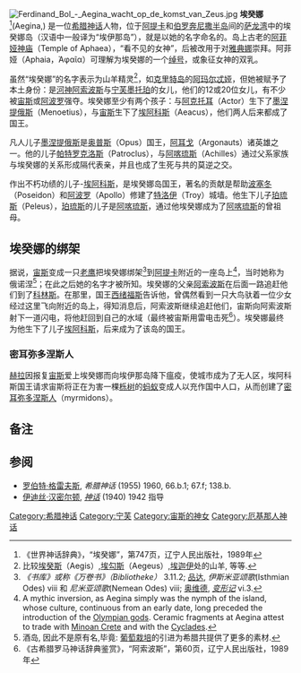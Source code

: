[[File:Ferdinand_Bol_-_Aegina_wacht_op_de_komst_van_Zeus.jpg|thumb]]
'''埃癸娜'''<ref>《世界神话辞典》，“埃癸娜”，第747页，辽宁人民出版社，1989年</ref>(Aegina,{{lang-grc|Αἴγινα}}) 是一位[[希腊神话|希腊神话]]人物，位于[[阿提卡|阿提卡]]和[[伯罗奔尼撒半岛|伯罗奔尼撒半岛]]间的[[萨龙湾|萨龙湾]]中的埃癸娜岛（汉语中一般译为“埃伊那岛”），就是以她的名字命名的。岛上古老的[[阿菲娅神庙|阿菲娅神庙]]（Temple of Aphaea），“看不见的女神”，后被改用于对[[雅典娜|雅典娜]]崇拜。阿菲娅（Aphaia，Ἀφαῖα）可理解为埃癸娜的一个[[绰号|绰号]]，或象征女神的双乳。

虽然“埃癸娜”的名字表示为山羊精灵<ref>比较[[埃癸斯|埃癸斯]]（Aegis）,[[埃勾斯|埃勾斯]]（Aegeus）,[[埃迦伊|埃迦伊]]处的山羊, 等等.</ref>，如[[克里特岛|克里特岛]]的[[阿玛尔忒娅|阿玛尔忒娅]]，但她被赋予了本土身份：是[[河神|河神]][[阿索波斯|阿索波斯]]与[[宁芙|宁芙]][[墨托珀|墨托珀]]的女儿，他们的12或20位女儿，有不少被[[宙斯|宙斯]]或[[阿波罗|阿波罗]]强夺。埃癸娜至少有两个孩子：与[[阿克托耳|阿克托耳]]（Actor）生下了[[墨涅提俄斯|墨涅提俄斯]]（Menoetius），与[[宙斯|宙斯]]生下了[[埃阿科斯|埃阿科斯]]（Aeacus），他们两人后来都成了国王。

凡人儿子[[墨涅提俄斯|墨涅提俄斯]]是[[奥普斯|奥普斯]]（Opus）国王，[[阿耳戈|阿耳戈]]（Argonauts）诸英雄之一。他的儿子[[帕特罗克洛斯|帕特罗克洛斯]]（Patroclus），与[[阿喀琉斯|阿喀琉斯]]（Achilles）通过父系家族与埃癸娜的关系形成隔代表亲，并且也成了生死与共的莫逆之交。

作出不朽功绩的儿子-[[埃阿科斯|埃阿科斯]]，是埃癸娜岛国王，著名的贡献是帮助[[波塞冬|波塞冬]]（Poseidon）和[[阿波罗|阿波罗]]（Apollo）修建了[[特洛伊|特洛伊]]（Troy）城墙。他生下儿子[[珀琉斯|珀琉斯]]（Peleus），[[珀琉斯|珀琉斯]]的儿子是[[阿喀琉斯|阿喀琉斯]]，通过他埃癸娜成为了[[阿喀琉斯|阿喀琉斯]]的曾祖母。

==埃癸娜的绑架==
据说，[[宙斯|宙斯]]变成一只[[老鹰|老鹰]]把埃癸娜绑架<ref>''《书库》或称《万卷书》（Bibliotheke）'' 3.11.2; [[品达|品达]], ''伊斯米亚颂歌''(Isthmian Odes) viii 和 ''尼米亚颂歌''(Nemean Odes) viii; [[奥维德|奥维德]], ''[[变形记|变形记]]'' vi.3.</ref>到[[阿提卡|阿提卡]]附近的一座岛上<ref>A mythic inversion, as Aegina simply was the nymph of the island, whose culture, continuous from an early date, long preceded the introduction of the [[Twelve_Olympians|Olympian gods]]. Ceramic fragments at Aegina attest to trade with [[Minoan_Crete|Minoan Crete]] and with the [[Cyclades|Cyclades]].</ref>，当时她称为俄诺涅<ref>酒岛, 因此不是原有名,毕竟: [[葡萄栽培|葡萄栽培]]的引进为希腊共提供了更多的素材.</ref>；在此之后她的名字才被所知。埃癸娜的父亲[[阿索波斯|阿索波斯]]在后面一路追赶他们到了[[科林斯|科林斯]]。在那里，国王[[西绪福斯|西绪福斯]]告诉他，曾偶然看到一只大鸟驮着一位少女经过这里飞向附近的岛上，得知消息后，阿索波斯继续追赶他们，宙斯向阿索波斯射下一道闪电，将他赶回到自己的水域（最终被宙斯用雷电击死<ref>《古希腊罗马神话辞典鉴赏》，“阿索波斯”，第60页，辽宁人民出版社，1989年</ref>）。埃癸娜最终为他生下了儿子[[埃阿科斯|埃阿科斯]]，后来成为了该岛的国王。

===密耳弥多涅斯人===
[[赫拉|赫拉]]因报复[[宙斯|宙斯]]爱上埃癸娜而向埃伊那岛降下瘟疫，使城市成为了无人区，埃阿科斯国王请求宙斯将正在为害一棵[[栎树|栎树]]的[[蚂蚁|蚂蚁]]变成人以充作国中人口，从而创建了[[密耳弥多涅斯人|密耳弥多涅斯人]]（myrmidons）。

==备注==
{{reflist}}

==参阅==
*[[罗伯特·格雷夫斯|罗伯特·格雷夫斯]], ''希腊神话'' (1955) 1960, 66.b.1; 67.f; 138.b.
*[[伊迪丝·汉密尔顿|伊迪丝·汉密尔顿]], ''[[神话|神话]]'' (1940) 1942 指导

[[Category:希腊神话|Category:希腊神话]]
[[Category:宁芙|Category:宁芙]]
[[Category:宙斯的神女|Category:宙斯的神女]]
[[Category:厄基那人神话|Category:厄基那人神话]]